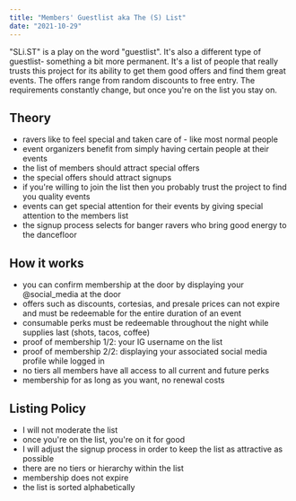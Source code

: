 ```yaml
---
title: "Members' Guestlist aka The (S) List"
date: "2021-10-29"
---
```


"SLi.ST" is a play on the word "guestlist". It's also a different type of guestlist- something a bit more permanent.
It's a list of people that really trusts this project for its ability to get them good offers and find them great events. The offers range from random discounts to free entry. The requirements constantly change, but once you're on the list you stay on.

## Theory

- ravers like to feel special and taken care of - like most normal people
- event organizers benefit from simply having certain people at their events
- the list of members should attract special offers
- the special offers should attract signups
- if you're willing to join the list then you probably trust the project to find you quality events
- events can get special attention for their events by giving special attention to the members list
- the signup process selects for banger ravers who bring good energy to the dancefloor

## How it works

- you can confirm membership at the door by displaying your @social_media at the door
- offers such as discounts, cortesias, and presale prices can not expire and must be redeemable for the entire duration of an event
- consumable perks must be redeemable throughout the night while supplies last (shots, tacos, coffee)
- proof of membership 1/2: your IG username on the list
- proof of membership 2/2: displaying your associated social media profile while logged in
- no tiers all members have all access to all current and future perks
- membership for as long as you want, no renewal costs

## Listing Policy

- I will not moderate the list
- once you're on the list, you're on it for good
- I will adjust the signup process in order to keep the list as attractive as possible
- there are no tiers or hierarchy within the list
- membership does not expire
- the list is sorted alphabetically
